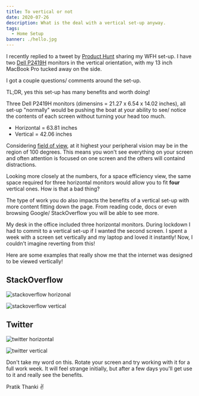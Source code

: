 ```yaml
---
title: To vertical or not
date: 2020-07-26
description: What is the deal with a vertical set-up anyway.
tags:
  - Home Setup
banner: ./hello.jpg
---
```


I recently replied to a tweet by [Product Hunt](https://twitter.com/pratik_thanki/status/1286950411107291136) 
sharing my WFH set-up. I have two [Dell P2419H](https://www.amazon.co.uk/Dell-P2419H-Monitor/dp/B07FDNTS33) monitors in the 
vertical orientation, with my 13 inch MacBook Pro tucked away on the side.

I got a couple questions/ comments around the set-up. 

TL;DR, yes this set-up has many benefits and worth doing!

Three Dell P2419H monitors (dimensins = 21.27 x 6.54 x 14.02 inches), all set-up "normally" would be pushing the 
boat at your ability to see/ notice the contents of each screen without turning your head too much.

- Horizontal = 63.81 inches
- Vertical = 42.06 inches

Considering [field of view](https://www.ncbi.nlm.nih.gov/books/NBK220/), at it highest your peripheral vision may 
be in the region of 100 degrees. This means you won't see everything on your screen and often attention is focused on one screen 
and the others will containd distractions.

Looking more closely at the numbers, for a space efficiency view, the same space required for three horizontal monitors would allow 
you to fit **four** vertical ones. How is that a bad thing?

The type of work you do also impacts the benefits of a vertical set-up with more content fitting down the page. From reading code, 
docs or even browsing Google/ StackOverflow you will be able to see more.

My desk in the office included three horizontal monitors. During lockdown I had to commit to a vertical set-up if I wanted the second screen. 
I spent a week with a screen set vertically and my laptop and loved it instantly! Now, I couldn't imagine reverting from this!

Here are some examples that really show me that the internet was designed to be viewed vertically!

## StackOverflow
![stackoverflow horizonal](./so-horizonal.png)

![stackoverflow vertical](./so-vertical.png)


## Twitter

![twitter horizontal](./twitter-horizonal.jpg)

![twitter vertical](./twitter-vertical.jpg)

Don't take my word on this. Rotate your screen and try working with it for a full work week. It will feel strange initially, 
but after a few days you'll get use to it and really see the benefits.

Pratik Thanki ✌️

